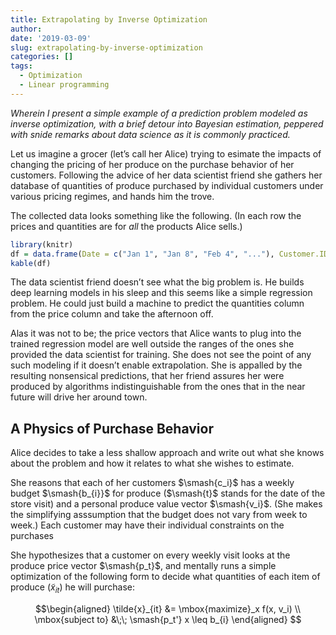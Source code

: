 ```yaml
---
title: Extrapolating by Inverse Optimization
author:
date: '2019-03-09'
slug: extrapolating-by-inverse-optimization
categories: []
tags:
  - Optimization
  - Linear programming
---
```

*Wherein I present a simple example of a prediction problem modeled as inverse optimization, with a brief detour into Bayesian estimation, peppered with snide remarks about data science as it is commonly practiced.* 


Let us imagine a grocer (let's call her Alice) trying to esimate the impacts of changing the pricing of her produce on the purchase behavior of her customers. Following the advice of her data scientist friend she gathers her database of quantities of produce purchased by individual customers under various pricing regimes, and hands him the trove. 

The collected data looks something like the following. (In each row the prices and quantities are for _all_ the products Alice sells.)

```r
library(knitr)
df = data.frame(Date = c("Jan 1", "Jan 8", "Feb 4", "..."), Customer.ID = c("XYZ", "ABC", "XYZ", "..."), Price.Vector = c("[$3.2, $2.5, $1.0, ...]", "[$2.0, $2.0, $1.5, ...]", "[$2.5, $2.0, $1.8, ...]", "..."), Quantity.Vector=c("[1 lb, 0.0 lb, 0.0 lb, ...]", "[0.0 lb, 0.0 lb, 0.5 lb, ...]",  "[1.0 lb, 0.0 lb, 0.1 lb, ...]", "..."))
kable(df)
```

The data scientist friend doesn't see what the big problem is. He builds deep learning models in his sleep and this seems like a simple regression problem. He could just build a machine to predict the quantities column from the price column and take the afternoon off. 

Alas it was not to be; the price vectors that Alice wants to plug into the trained regression model are well outside the ranges of the ones she provided the data scientist for training. She does not see the point of any such modeling if it doesn't enable extrapolation. She is appalled by the resulting nonsensical predictions, that her friend assures her were produced by algorithms indistinguishable from the ones that in the near future will drive her around town.

A Physics of Purchase Behavior
------------------------------
Alice decides to take a less shallow approach and write out what she knows about the problem and how it relates to what she wishes to estimate. 

She reasons that each of her customers $\smash{c_i}$ has a weekly budget $\smash{b_{i}}$ for produce ($\smash{t}$ stands for the date of the store visit) and a personal produce value vector $\smash{v_i}$. (She makes the simplifying asssumption that the budget does not vary from week to week.) Each customer may have their individual constraints on the purchases 

She hypothesizes that a customer on every weekly visit looks at the produce price vector $\smash{p_t}$, and mentally runs a simple optimization of the following form to decide what quantities of each item of produce ($\tilde{x}_{it}$) he will purchase:  

$$\begin{aligned}
\tilde{x}_{it} &= \mbox{maximize}_x f(x, v_i) \\
\mbox{subject to} &\;\; \smash{p_t'} x \leq b_{i}
\end{aligned}
$$


